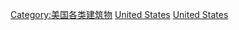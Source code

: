 {{Commonscat|Monuments and memorials in the United States}}

[[Category:美国各类建筑物|Category:美国各类建筑物]]
[[Category:各國紀念性建築物|United States]]
[[Category:北美洲各国纪念性建筑物|United States]]